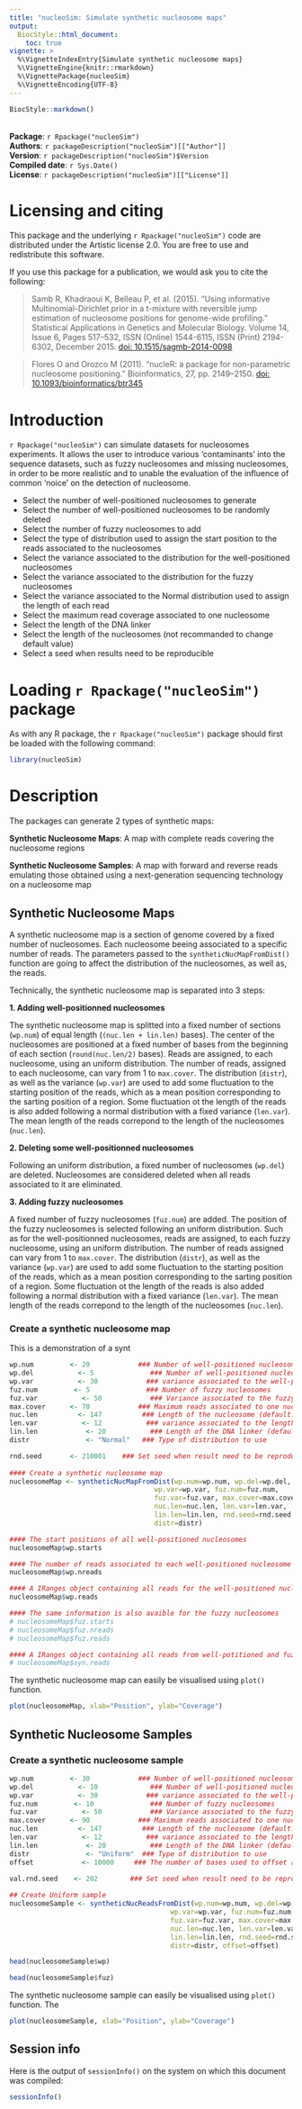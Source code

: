 ```yaml
---
title: "nucleoSim: Simulate synthetic nucleosome maps"
output:
  BiocStyle::html_document:
    toc: true
vignette: >
  %\VignetteIndexEntry{Simulate synthetic nucleosome maps}
  %\VignetteEngine{knitr::rmarkdown}
  %\VignettePackage{nucleoSim}
  %\VignetteEncoding{UTF-8}
---
```


```r
BiocStyle::markdown()
```
<br>
**Package**: `r Rpackage("nucleoSim")`<br />
**Authors**: `r packageDescription("nucleoSim")[["Author"]]`<br />
**Version**: `r packageDescription("nucleoSim")$Version`<br />
**Compiled date**: `r Sys.Date()`<br />
**License**: `r packageDescription("nucleoSim")[["License"]]`<br />

# Licensing and citing

This package and the underlying `r Rpackage("nucleoSim")` code are 
distributed under the Artistic license 2.0. You are free to use and 
redistribute this software.

If you use this package for a publication, we would ask you to cite the 
following:

> Samb R, Khadraoui K, Belleau P, et al. (2015). "Using informative Multinomial-Dirichlet prior in a t-mixture with reversible jump estimation of nucleosome positions for genome-wide profiling." Statistical Applications in Genetics and Molecular Biology. Volume 14, Issue 6, Pages 517–532, ISSN (Online) 1544-6115, ISSN (Print) 2194-6302, December 2015. <a href="http://dx.doi.org/10.1515/sagmb-2014-0098">doi: 10.1515/sagmb-2014-0098</a>

> Flores O and Orozco M (2011). “nucleR: a package for non-parametric nucleosome positioning.” Bioinformatics, 27, pp. 2149–2150. <a href="http://dx.doi.org/10.1093/bioinformatics/btr345">doi: 10.1093/bioinformatics/btr345</a>


# Introduction

`r Rpackage("nucleoSim")` can simulate datasets for nucleosomes experiments. 
It allows the user to introduce various 'contaminants' into the sequence 
datasets, such as fuzzy nucleosomes and missing nucleosomes, in order to be 
more realistic and to unable the evaluation of the influence of common 
'noice' on the detection of nucleosome.

* Select the number of well-positioned nucleosomes to generate
* Select the number of well-positioned nucleosomes to be randomly deleted
* Select the number of fuzzy nucleosomes to add
* Select the type of distribution used to assign the 
start position to the reads associated to the nucleosomes
* Select the variance associated to the distribution for the well-positioned 
nucleosomes
* Select the variance associated to the distribution for the fuzzy
nucleosomes
* Select the variance associated to the Normal distribution used to assign
the length of each read
* Select the maximum read coverage associated to one nucleosome
* Select the length of the DNA linker
* Select the length of the nucleosomes (not recommanded to change default value)
* Select a seed when results need to be reproducible


# Loading `r Rpackage("nucleoSim")` package

As with any R package, the `r Rpackage("nucleoSim")` package should first be 
loaded with the following command:

```r
library(nucleoSim)
```


# Description

The packages can generate 2 types of synthetic maps:

**Synthetic Nucleosome Maps**: A map with complete reads covering the 
nucleosome regions
    
**Synthetic Nucleosome Samples**: A map with forward and reverse reads 
emulating those obtained using a next-generation sequencing technology on a
nucleosome map 


## Synthetic Nucleosome Maps

A synthetic nucleosome map is a section of genome covered by a fixed number
of nucleosomes. Each nucleosome beeing associated to a specific number of 
reads. The parameters passed to the `syntheticNucMapFromDist()` function are
going to affect the distribution of the nucleosomes, as well as, the reads.

Technically, the synthetic nucleosome map is separated into 3 steps:

**1. Adding well-positionned nucleosomes**

The synthetic nucleosome map is splitted into a fixed number of 
sections (`wp.num`) of  equal length (`(nuc.len + lin.len)` 
bases). The center of the nucleosomes are positioned at a fixed number of bases 
from the beginning of each section (`round(nuc.len/2)` bases). Reads are 
assigned, to each nucleosome, using an uniform distribution. The number of 
reads, assigned to each nucleosome, can vary from 1 to `max.cover`. 
The distribution (`distr`), as 
well as the variance (`wp.var`) are used to add some fluctuation to the 
starting position of the reads, which as a mean position corresponding to 
the sarting position of a region. Some fluctuation ot the length of 
the reads is also added following
a normal distribution with a fixed variance (`len.var`). The mean 
length of the reads correpond to the length of the nucleosomes (`nuc.len`).

**2. Deleting some well-positionned nucleosomes**

Following an uniform distribution, a fixed number of nucleosomes (`wp.del`) 
are deleted. Nucleosomes are considered deleted when all reads associated to it
are eliminated.

**3. Adding fuzzy nucleosomes**

A fixed number of fuzzy nucleosomes (`fuz.num`) are added. The position of the
fuzzy nucleosomes is selected following an uniform distribution. Such as for
the well-positionned nucleosomes, reads are 
assigned, to each fuzzy nucleosome, using an uniform distribution. The number 
of reads assigned can vary from 1 to `max.cover`. 
The distribution (`distr`), as 
well as the variance (`wp.var`) are used to add some fluctuation to the 
starting position of the reads, which as a mean position corresponding to 
the sarting position of a region. Some fluctuation ot the length of 
the reads is also added following
a normal distribution with a fixed variance (`len.var`). The mean 
length of the reads correpond to the length of the nucleosomes (`nuc.len`).

### Create a synthetic nucleosome map

This is a demonstration of a synt

```r
wp.num         <- 20            ### Number of well-positioned nucleosomes
wp.del           <- 5              ### Number of well-positioned nucleosomes to delete
wp.var           <- 30            ### variance associated to the well-positioned nucleosomes
fuz.num         <- 5              ### Number of fuzzy nucleosomes
fuz.var           <- 50            ### Variance associated to the fuzzy nucleosomes
max.cover      <- 70            ### Maximum reads associated to one nucleosome (default: 100)
nuc.len          <- 147          ### Length of the nucleosome (default: 147)
len.var           <- 12           ### variance associated to the length of the reads (default: 10)
lin.len            <- 20           ### Length of the DNA linker (default: 20)
distr              <- "Normal"   ### Type of distribution to use

rnd.seed       <- 210001    ### Set seed when result need to be reproducible
        
#### Create a synthetic nucleosome map
nucleosomeMap <- syntheticNucMapFromDist(wp.num=wp.num, wp.del=wp.del,
                                    wp.var=wp.var, fuz.num=fuz.num,
                                    fuz.var=fuz.var, max.cover=max.cover,
                                    nuc.len=nuc.len, len.var=len.var,
                                    lin.len=lin.len, rnd.seed=rnd.seed,
                                    distr=distr)

#### The start positions of all well-positioned nucleosomes
nucleosomeMap$wp.starts

#### The number of reads associated to each well-positioned nucleosome
nucleosomeMap$wp.nreads

#### A IRanges object containing all reads for the well-positioned nucleosomes
nucleosomeMap$wp.reads

#### The same information is also avaible for the fuzzy nucleosomes
# nucleosomeMap$fuz.starts
# nucleosomeMap$fuz.nreads
# nucleosomeMap$fuz.reads

#### A IRanges object containing all reads from well-potitioned and fuzzy nucleosomes
# nucleosomeMap$syn.reads
```

The synthetic nucleosome map can easily be visualised using `plot()` function.

```r
plot(nucleosomeMap, xlab="Position", ylab="Coverage")
```

## Synthetic Nucleosome Samples

### Create a synthetic nucleosome sample

```r
wp.num         <- 30            ### Number of well-positioned nucleosomes
wp.del           <- 10             ### Number of well-positioned nucleosomes to delete
wp.var           <- 30            ### variance associated to the well-positioned nucleosomes
fuz.num         <- 10              ### Number of fuzzy nucleosomes
fuz.var           <- 50            ### Variance associated to the fuzzy nucleosomes
max.cover      <- 90            ### Maximum reads associated to one nucleosome (default: 100)
nuc.len          <- 147          ### Length of the nucleosome (default: 147)
len.var           <- 12           ### variance associated to the length of the reads (default: 10)
lin.len            <- 20           ### Length of the DNA linker (default: 20)
distr              <- "Uniform"  ### Type of distribution to use
offset            <- 10000     ### The number of bases used to offset all nucleosomes and reads

val.rnd.seed    <- 202        ### Set seed when result need to be reproducible
        
## Create Uniform sample
nucleosomeSample <- syntheticNucReadsFromDist(wp.num=wp.num, wp.del=wp.del,
                                        wp.var=wp.var, fuz.num=fuz.num,
                                        fuz.var=fuz.var, max.cover=max.cover,
                                        nuc.len=nuc.len, len.var=len.var,
                                        lin.len=lin.len, rnd.seed=rnd.seed,
                                        distr=distr, offset=offset)

head(nucleosomeSample$wp)

head(nucleosomeSample$fuz)
```

The synthetic nucleosome sample can easily be visualised using `plot()` 
function. The 

```r
plot(nucleosomeSample, xlab="Position", ylab="Coverage")
```

## Session info

Here is the output of `sessionInfo()` on the system on which this document was 
compiled:

```r
sessionInfo()
```
